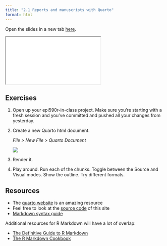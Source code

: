 ```yaml
---
title: "2.1 Reports and manuscripts with Quarto"
format: html
---
```


Open the slides in a new tab [here](slides/01-quarto.qmd){target="_blank"}.

<div>

```{=html}
<iframe class="slide-deck" src="slides/01-quarto.html"></iframe>
```

</div>

## Exercises

1.  Open up your epi590r-in-class project. Make sure you're starting with a fresh session and you've committed and pushed all your changes from yesterday.

2.  Create a new Quarto html document.

    *File \> New File \> Quarto Document*

    ![](slides/images/Screenshot%202023-08-14%20at%209.40.22%20PM.png)

3.  Render it.

4.  Play around. Run each of the chunks. Toggle between the Source and Visual modes. Show the outline. Try different formats.

## Resources

-   The [quarto website](https://quarto.org/docs/guide/) is an amazing resource
-   Feel free to look at the [source code](https://github.com/louisahsmith/epi590r-2023) of this site
- [Markdown syntax guide](https://www.markdownguide.org/basic-syntax/)

Additional resources for R Markdown will have a lot of overlap:

-   [The Definitive Guide to R Markdown](https://bookdown.org/yihui/rmarkdown/)
-   [The R Markdown Cookbook](https://bookdown.org/yihui/rmarkdown-cookbook/)
